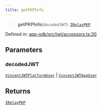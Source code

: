 ```yaml
---
title: getPKPInfo
---
```


> **getPKPInfo**(`decodedJWT`): [`IRelayPKP`](https://v7-api-doc-lit-js-sdk.vercel.app/modules/types_src.html)

Defined in: [app-sdk/src/jwt/accessors.ts:30](https://github.com/LIT-Protocol/Vincent/blob/4f61b0b06d818c2273457b0cc8a4e68ed21a72ed/packages/libs/app-sdk/src/jwt/accessors.ts#L30)

## Parameters

### decodedJWT

[`VincentJWTPlatformUser`](/api-reference/app-sdk/jwt/interfaces/VincentJWTPlatformUser) | [`VincentJWTAppUser`](/api-reference/app-sdk/jwt/interfaces/VincentJWTAppUser)

## Returns

[`IRelayPKP`](https://v7-api-doc-lit-js-sdk.vercel.app/modules/types_src.html)
